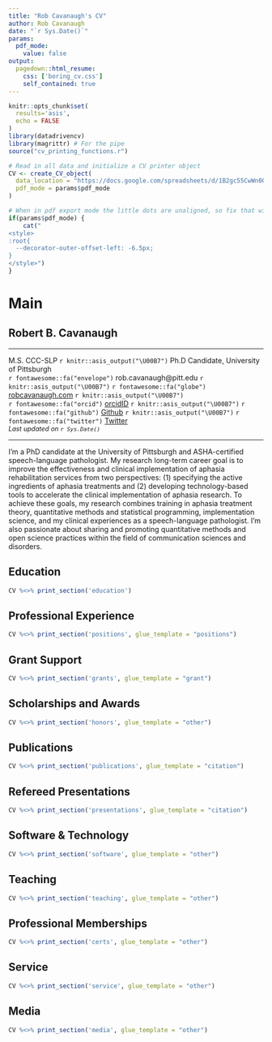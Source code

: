 ```yaml
---
title: "Rob Cavanaugh's CV"
author: Rob Cavanaugh
date: "`r Sys.Date()`"
params:
  pdf_mode:
    value: false
output:
  pagedown::html_resume:
    css: ['boring_cv.css']
    self_contained: true
---
```


```r

knitr::opts_chunk$set(
  results='asis', 
  echo = FALSE
)
library(datadrivencv)
library(magrittr) # For the pipe
source("cv_printing_functions.r")

# Read in all data and initialize a CV printer object
CV <- create_CV_object(
  data_location = "https://docs.google.com/spreadsheets/d/1B2gc55CwWn0QidoLk3aqWXFaKGFXqekKV94LVyY7Gug/edit?usp=sharing",  
  pdf_mode = params$pdf_mode
)

```

<meta http-equiv="Content-Type" content="text/html; charset=utf-8"/>
<meta charset="utf-8">
<script src="https://kit.fontawesome.com/bee4f5cfa6.js" crossorigin="anonymous"></script>
<!-- <link rel="preconnect" href="https://fonts.googleapis.com"> -->
<!-- <link rel="preconnect" href="https://fonts.gstatic.com" crossorigin> -->
<!-- <link href="https://fonts.googleapis.com/css2?family=Tinos&display=swap" rel="stylesheet"> -->

```r
# When in pdf export mode the little dots are unaligned, so fix that with some conditional CSS.
if(params$pdf_mode) {
    cat("
<style>
:root{
  --decorator-outer-offset-left: -6.5px;
}
</style>")
}
```



Main
================================================================================

Robert B. Cavanaugh {#title}
--------------------------------------------------------------------------------
<hr>
<!-- <div style="font-size:14px;padding:0px;margin:0px;">M.S. CCC-SLP</div> -->
<div id="intro">
M.S. CCC-SLP `r knitr::asis_output("\U00B7")` Ph.D Candidate, University of Pittsburgh<br>
<!-- <span style="font-size:0.9rem;">School of Health and Rehabilitation Sciences, University of Pittsburgh</span>   -->
`r fontawesome::fa("envelope")` rob.cavanaugh@pitt.edu `r knitr::asis_output("\U00B7")`
`r fontawesome::fa("globe")` [robcavanaugh.com](https://robcavanaugh.com) `r knitr::asis_output("\U00B7")`  
`r fontawesome::fa("orcid")` [orcidID](https://orcid.org/0000-0002-2114-6565) `r knitr::asis_output("\U00B7")` 
`r fontawesome::fa("github")` [Github](https://github.com/rbcavanaugh) `r knitr::asis_output("\U00B7")` 
`r fontawesome::fa("twitter")` [Twitter](https://twitter.com/Littlejohnsband)  
<em style="font-size:0.8rem;">Last updated on `r Sys.Date()`</em>
</div>

<hr>

<!-- <div style="font-size:0.9rem;"> -->
<!-- ```{r} -->
<!-- # Note the special double pipe so we modify the CV object in place -->
<!-- CV %<>% print_text_block("intro")  -->
<!-- ``` -->
<!-- </div> -->

I'm a PhD candidate at the University of Pittsburgh and ASHA-certified speech-language pathologist. My research long-term career goal is to improve the effectiveness and clinical implementation of aphasia rehabilitation services from two perspectives: (1) specifying the active ingredients of aphasia treatments and (2) developing technology-based tools to accelerate the clinical implementation of aphasia research. To achieve these goals, my research combines training in aphasia treatment theory, quantitative methods and statistical programming, implementation science, and my clinical experiences as a speech-language pathologist. I’m also passionate about sharing and promoting quantitative methods and open science practices within the field of communication sciences and disorders. 

Education {data-icon=graduation-cap }
--------------------------------------------------------------------------------

```r
CV %<>% print_section('education')
```



<!-- Clinical Experience {data-icon=hospital data-concise=true} -->
<!-- -------------------------------------------------------------------------------- -->

<!-- ```{r} -->
<!-- CV %<>% print_section('clinical') -->
<!-- ``` -->

Professional Experience {data-icon=briefcase data-concise=true}
--------------------------------------------------------------------------------

```r
CV %<>% print_section('positions', glue_template = "positions")
```

Grant Support {data-icon=pen-alt}
--------------------------------------------------------------------------------


```r
CV %<>% print_section('grants', glue_template = "grant")
```


Scholarships and Awards {data-icon=award}
--------------------------------------------------------------------------------

```r
CV %<>% print_section('honors', glue_template = "other")
```


Publications {data-icon=file-alt}
--------------------------------------------------------------------------------


```r
CV %<>% print_section('publications', glue_template = "citation")
```



Refereed Presentations {data-icon=chalkboard-teacher}
--------------------------------------------------------------------------------

```r
CV %<>% print_section('presentations', glue_template = "citation")
```

Software & Technology {data-icon=laptop}
--------------------------------------------------------------------------------

```r
CV %<>% print_section('software', glue_template = "other")
```

Teaching {data-icon=university}
--------------------------------------------------------------------------------

```r
CV %<>% print_section('teaching', glue_template = "other")
```

Professional Memberships {data-icon=certificate}
--------------------------------------------------------------------------------

```r
CV %<>% print_section('certs', glue_template = "other")
```

Service {data-icon=certificate}
--------------------------------------------------------------------------------

```r
CV %<>% print_section('service', glue_template = "other")
```

Media {data-icon=certificate}
--------------------------------------------------------------------------------

```r
CV %<>% print_section('media', glue_template = "other")
```
